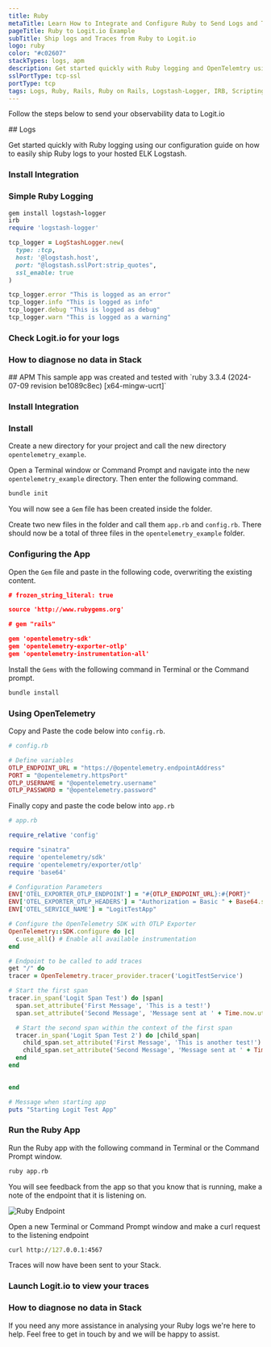 ```yaml
---
title: Ruby
metaTitle: Learn How to Integrate and Configure Ruby to Send Logs and Traces
pageTitle: Ruby to Logit.io Example
subTitle: Ship logs and Traces from Ruby to Logit.io
logo: ruby
color: "#c02607"
stackTypes: logs, apm
description: Get started quickly with Ruby logging and OpenTelemtry using our configuration guide on how to send Ruby data to Logit.io
sslPortType: tcp-ssl
portType: tcp
tags: Logs, Ruby, Rails, Ruby on Rails, Logstash-Logger, IRB, Scripting, Web Development, Web Framework, Apm, Grpc, Http
---
```


Follow the steps below to send your observability data to Logit.io

<Steps>
  ## Logs

  Get started quickly with Ruby logging using our configuration guide on how to easily ship Ruby logs to your hosted ELK Logstash.
  
  ### Install Integration

  <InstallIntegration/>

  ### Simple Ruby Logging

  ```ruby copy showLineNumbers /@logstash.host/ /"@logstash.sslPort:strip_quotes"/
  gem install logstash-logger
  irb
  require 'logstash-logger'

  tcp_logger = LogStashLogger.new(
    type: :tcp,
    host: '@logstash.host',
    port: "@logstash.sslPort:strip_quotes",
    ssl_enable: true
  )

  tcp_logger.error "This is logged as an error"
  tcp_logger.info "This is logged as info"
  tcp_logger.debug "This is logged as debug"
  tcp_logger.warn "This is logged as a warning"
  ```

  ### Check Logit.io for your logs

  <LaunchStack utmMedium="logs" utmCampaign="ruby" source="ruby" />

  ### How to diagnose no data in Stack

  <DiagnoseNoData />

</Steps>

<Steps>
  ## APM

  <Callout type="info">
    This sample app was created and tested with
    `ruby 3.3.4 (2024-07-09 revision be1089c8ec) [x64-mingw-ucrt]`
  </Callout>

  ### Install Integration

  <InstallIntegration/>

  ### Install

  Create a new directory for your project and call the new directory `opentelemetry_example`.

  Open a Terminal window or Command Prompt and navigate into the new `opentelemetry_example` directory. 
  Then enter the following command.

  ```bash copy
  bundle init
  ```

  You will now see a `Gem` file has been created inside the folder.

  Create two new files in the folder and call them `app.rb` and `config.rb`. There should now be a 
  total of three files in the `opentelemetry_example` folder.

  ### Configuring the App

  Open the `Gem` file and paste in the following code, overwriting the existing content.

  ```json copy 
  # frozen_string_literal: true

  source 'http://www.rubygems.org'

  # gem "rails"

  gem 'opentelemetry-sdk'
  gem 'opentelemetry-exporter-otlp'
  gem 'opentelemetry-instrumentation-all'
  ```

  Install the `Gems` with the following command in Terminal or the Command prompt.

  ```bash copy
  bundle install
  ```

  ### Using OpenTelemetry

  Copy and Paste the code below into `config.rb`.

  ```ruby copy filename="config.rb" /@opentelemetry.password/  /@opentelemetry.username/ /@opentelemetry.httpsPort/ /@opentelemetry.endpointAddress/
  # config.rb

  # Define variables
  OTLP_ENDPOINT_URL = "https://@opentelemetry.endpointAddress"
  PORT = "@opentelemetry.httpsPort"
  OTLP_USERNAME = "@opentelemetry.username"
  OTLP_PASSWORD = "@opentelemetry.password"
  ```

  Finally copy and paste the code below into `app.rb`

  ```ruby copy filename="app.rb"
  # app.rb

  require_relative 'config'

  require "sinatra"
  require 'opentelemetry/sdk'
  require 'opentelemetry/exporter/otlp'
  require 'base64'

  # Configuration Parameters
  ENV['OTEL_EXPORTER_OTLP_ENDPOINT'] = "#{OTLP_ENDPOINT_URL}:#{PORT}"
  ENV['OTEL_EXPORTER_OTLP_HEADERS'] = "Authorization = Basic " + Base64.strict_encode64("#{OTLP_USERNAME}:#{OTLP_PASSWORD}")
  ENV['OTEL_SERVICE_NAME'] = "LogitTestApp"

  # Configure the OpenTelemetry SDK with OTLP Exporter
  OpenTelemetry::SDK.configure do |c|
    c.use_all() # Enable all available instrumentation
  end

  # Endpoint to be called to add traces
  get "/" do
  tracer = OpenTelemetry.tracer_provider.tracer('LogitTestService')
  
  # Start the first span
  tracer.in_span('Logit Span Test') do |span|
    span.set_attribute('First Message', 'This is a test!')
    span.set_attribute('Second Message', 'Message sent at ' + Time.now.utc.strftime('%Y-%m-%dT%H:%M:%S'))

    # Start the second span within the context of the first span
    tracer.in_span('Logit Span Test 2') do |child_span|
      child_span.set_attribute('First Message', 'This is another test!')
      child_span.set_attribute('Second Message', 'Message sent at ' + Time.now.utc.strftime('%Y-%m-%dT%H:%M:%S'))
    end
  end
    

  end

  # Message when starting app
  puts "Starting Logit Test App"
  ```

  ### Run the Ruby App

  Run the Ruby app with the following command in Terminal or the Command Prompt window.

  ```bash copy
  ruby app.rb
  ```

  You will see feedback from the app so that you know that is running, make a note of the
  endpoint that it is listening on.

  ![Ruby Endpoint](@/images/integrations/ruby/ruby-endpoint.png)

  Open a new Terminal or Command Prompt window and make a curl request to the listening endpoint

  ```cmd copy
  curl http://127.0.0.1:4567
  ```

  Traces will now have been sent to your Stack.

  ### Launch Logit.io to view your traces

  <LaunchVisualizer type="apm" />

  ### How to diagnose no data in Stack

  <DiagnoseNoData />

</Steps>

If you need any more assistance in analysing your Ruby logs we're here 
to help. Feel free to get in touch by 
<IntercomButton text="reaching out to our support team via Intercom" /> and we will be happy to assist.